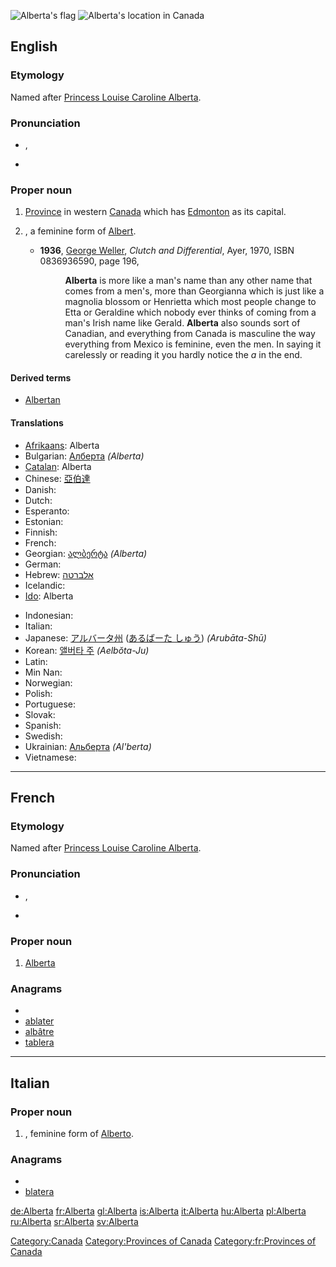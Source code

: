 {{wikipedia}}
[[Image:Flag of Alberta.svg|thumb|Alberta's flag]]
[[Image:AB-Canada-province.png|thumb|Alberta's location in Canada]]
==English==

===Etymology===
Named after [[w:Princess Louise, Duchess of Argyll|Princess Louise Caroline Alberta]].

===Pronunciation===
* {{a|UK}} {{IPA|/ˌælˈbɜː(ɹ).tə/}}, {{SAMPA|/%{l%b3:(r).t@/}}
* {{audio|en-ca-Alberta.ogg|Audio (CA)}}

===Proper noun===
{{en-proper noun}}

# [[province|Province]] in western [[Canada]] which has [[Edmonton]] as its capital.
# {{given name|female|from=Germanic}}, a feminine form of [[Albert]].
#* '''1936''', [[w:George Weller|George Weller]], ''Clutch and Differential'', Ayer, 1970, ISBN 0836936590, page 196,
#*: '''Alberta''' is more like a man's name than any other name that comes from a men's, more than Georgianna which is just like a magnolia blossom or Henrietta which most people change to Etta or Geraldine which nobody ever thinks of coming from a man's Irish name like Gerald. '''Alberta''' also sounds sort of Canadian, and everything from Canada is masculine the way everything from Mexico is feminine, even the men. In saying it carelessly or reading it you hardly notice the ''a'' in the end. 

====Derived terms====
* [[Albertan]]

====Translations====
{{trans-top|province}}
* [[Afrikaans]]: Alberta
* Bulgarian: [[Алберта]] ''(Alberta)''
* [[Catalan]]: Alberta
* Chinese: [[亞伯達]]
* Danish: {{t-|da|Alberta}}
* Dutch: {{t-|nl|Alberta}}
* Esperanto: {{t-|eo|Alberto|xs=Esperanto}}
* Estonian: {{t-|et|Alberta}}
* Finnish: {{t-|fi|Alberta}}
* French: {{t+|fr|Alberta|f}}
* Georgian: [[ალბერტა]] ''(Alberta)''
* German: {{t+|de|Alberta}}
* Hebrew: [[אלברטה]]
* Icelandic: {{t+|is|Alberta}}
* [[Ido]]: Alberta
{{trans-mid}}
* Indonesian: {{t-|id|Alberta|xs=Indonesian}}
* Italian: {{t+|it|Alberta}}
* Japanese: [[アルバータ州]] ([[あるばーた しゅう]]) ''(Arubāta-Shū)''
* Korean: [[앨버타 주]] ''(Aelbŏta-Ju)''
* Latin: {{t-|la|Alberta}}
* Min Nan: {{t-|nan|Alberta|xs=Min Nan}}
* Norwegian: {{t-|no|Alberta}}
* Polish: {{t+|pl|Alberta}}
* Portuguese: {{t-|pt|Alberta}}
* Slovak: {{t-|sk|Alberta}}
* Spanish: {{t-|es|Alberta}}
* Swedish: {{t+|sv|Alberta}}
* Ukrainian: [[Альберта]] ''(Al'berta)''
* Vietnamese: {{t-|vi|Alberta|xs=Vietnamese}}
{{trans-bottom}}

[[Category:Canada]]
[[Category:Provinces of Canada]]

----

==French==

===Etymology===
Named after [[w:Princess Louise, Duchess of Argyll|Princess Louise Caroline Alberta]]. 

===Pronunciation===
* {{IPA|/al.bɛʁ.ta/|lang=fr}}, {{X-SAMPA|/al.bER.ta/}}
* {{rhymes|a|lang=fr}}

===Proper noun===
{{infl|fr|proper noun|g=f}}

# [[#English|Alberta]]

===Anagrams===
* {{alphagram|aabelrt}}
* [[ablater#French|ablater]]
* [[albâtre#French|albâtre]]
* [[tablera#French|tablera]]

[[Category:fr:Provinces of Canada]]
----
==Italian==

===Proper noun===
{{it-proper noun}} {{f}}

# {{given name|female|lang=it}}, feminine form of [[Alberto]].

===Anagrams===
* {{alphagram|aabelrt}}
* [[blatera#Italian|blatera]]

[[de:Alberta]]
[[fr:Alberta]]
[[gl:Alberta]]
[[is:Alberta]]
[[it:Alberta]]
[[hu:Alberta]]
[[pl:Alberta]]
[[ru:Alberta]]
[[sr:Alberta]]
[[sv:Alberta]]